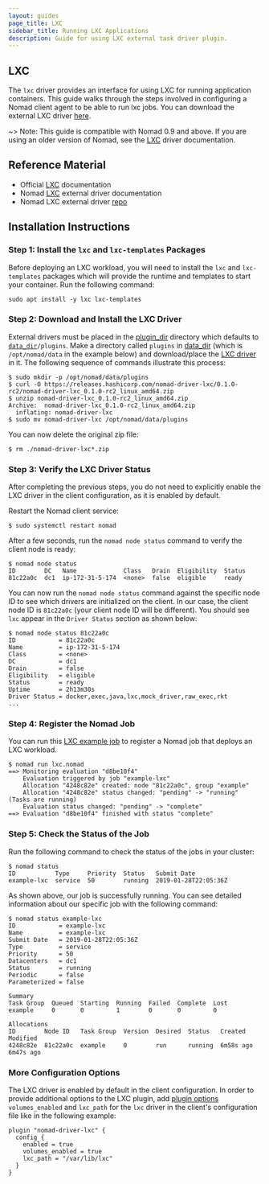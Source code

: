 ```yaml
---
layout: guides
page_title: LXC
sidebar_title: Running LXC Applications
description: Guide for using LXC external task driver plugin.
---
```


## LXC

The `lxc` driver provides an interface for using LXC for running application
containers. This guide walks through the steps involved in configuring a Nomad client agent to be able to run lxc jobs. You can download the external LXC driver [here][lxc_driver_download].

~> Note: This guide is compatible with Nomad 0.9 and above. If you are using an older version of Nomad, see the [LXC][lxc-docs] driver documentation.

## Reference Material

- Official [LXC][linux-containers] documentation
- Nomad [LXC][lxc-docs] external driver documentation
- Nomad LXC external driver [repo][lxc-driver-repo]

## Installation Instructions

### Step 1: Install the `lxc` and `lxc-templates` Packages

Before deploying an LXC workload, you will need to install the `lxc` and `lxc-templates` packages which will provide the runtime and templates to start your container. Run the following command:

```shell
sudo apt install -y lxc lxc-templates
```

### Step 2: Download and Install the LXC Driver

External drivers must be placed in the [plugin_dir][plugin_dir] directory which
defaults to [`data_dir`][data_dir]`/plugins`. Make a directory called `plugins` in [data_dir][data_dir] (which is `/opt/nomad/data` in the example below) and download/place the [LXC driver][lxc_driver_download] in it. The following sequence of commands illustrate this process:

```shell
$ sudo mkdir -p /opt/nomad/data/plugins
$ curl -O https://releases.hashicorp.com/nomad-driver-lxc/0.1.0-rc2/nomad-driver-lxc_0.1.0-rc2_linux_amd64.zip
$ unzip nomad-driver-lxc_0.1.0-rc2_linux_amd64.zip
Archive:  nomad-driver-lxc_0.1.0-rc2_linux_amd64.zip
  inflating: nomad-driver-lxc
$ sudo mv nomad-driver-lxc /opt/nomad/data/plugins
```

You can now delete the original zip file:

```shell
$ rm ./nomad-driver-lxc*.zip
```

### Step 3: Verify the LXC Driver Status

After completing the previous steps, you do not need to explicitly enable the
LXC driver in the client configuration, as it is enabled by default.

Restart the Nomad client service:

```shell
$ sudo systemctl restart nomad
```

After a few seconds, run the `nomad node status` command to verify the client
node is ready:

```shell
$ nomad node status
ID        DC   Name             Class   Drain  Eligibility  Status
81c22a0c  dc1  ip-172-31-5-174  <none>  false  eligible     ready
```

You can now run the `nomad node status` command against the specific node ID to
see which drivers are initialized on the client. In our case, the client node ID
is `81c22a0c` (your client node ID will be different). You should see `lxc`
appear in the `Driver Status` section as shown below:

```shell
$ nomad node status 81c22a0c
ID            = 81c22a0c
Name          = ip-172-31-5-174
Class         = <none>
DC            = dc1
Drain         = false
Eligibility   = eligible
Status        = ready
Uptime        = 2h13m30s
Driver Status = docker,exec,java,lxc,mock_driver,raw_exec,rkt
...
```

### Step 4: Register the Nomad Job

You can run this [LXC example job][lxc-job] to register a Nomad job that deploys an LXC workload.

```shell
$ nomad run lxc.nomad
==> Monitoring evaluation "d8be10f4"
    Evaluation triggered by job "example-lxc"
    Allocation "4248c82e" created: node "81c22a0c", group "example"
    Allocation "4248c82e" status changed: "pending" -> "running" (Tasks are running)
    Evaluation status changed: "pending" -> "complete"
==> Evaluation "d8be10f4" finished with status "complete"
```

### Step 5: Check the Status of the Job

Run the following command to check the status of the jobs in your
cluster:

```shell
$ nomad status
ID           Type     Priority  Status   Submit Date
example-lxc  service  50        running  2019-01-28T22:05:36Z
```

As shown above, our job is successfully running. You can see detailed
information about our specific job with the following command:

```shell
$ nomad status example-lxc
ID            = example-lxc
Name          = example-lxc
Submit Date   = 2019-01-28T22:05:36Z
Type          = service
Priority      = 50
Datacenters   = dc1
Status        = running
Periodic      = false
Parameterized = false

Summary
Task Group  Queued  Starting  Running  Failed  Complete  Lost
example     0       0         1        0       0         0

Allocations
ID        Node ID   Task Group  Version  Desired  Status   Created    Modified
4248c82e  81c22a0c  example     0        run      running  6m58s ago  6m47s ago
```

### More Configuration Options

The LXC driver is enabled by default in the client configuration. In order to
provide additional options to the LXC plugin, add [plugin
options][lxc_plugin_options] `volumes_enabled` and `lxc_path` for the `lxc`
driver in the client's configuration file like in the following example:

```hcl
plugin "nomad-driver-lxc" {
  config {
    enabled = true
    volumes_enabled = true
    lxc_path = "/var/lib/lxc"
  }
}
```

[data_dir]: /docs/configuration#data_dir
[linux-containers]: https://linuxcontainers.org/lxc/introduction/
[linux-containers-home]: https://linuxcontainers.org
[lxc_driver_download]: https://releases.hashicorp.com/nomad-driver-lxc
[lxc-driver-repo]: https://github.com/hashicorp/nomad-driver-lxc
[lxc-docs]: /docs/drivers/external/lxc
[lxc-job]: https://github.com/hashicorp/nomad-education-content/blob/master/lxc.nomad
[lxc_plugin_options]: /docs/drivers/external/lxc#plugin-options
[plugin_dir]: /docs/configuration#plugin_dir
[plugin_syntax]: /docs/configuration/plugin
